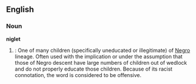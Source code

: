 ==English==

===Noun===
'''niglet'''
# {{cattag3|Slang|US|Pejorative}}: One of many children (specifically uneducated or illegitimate) of [[Negro]] lineage. Often used with the implication or under the assumption that those of Negro descent have large numbers of children out of wedlock and do not properly educate those children. Because of its racist connotation, the word is considered to be offensive.